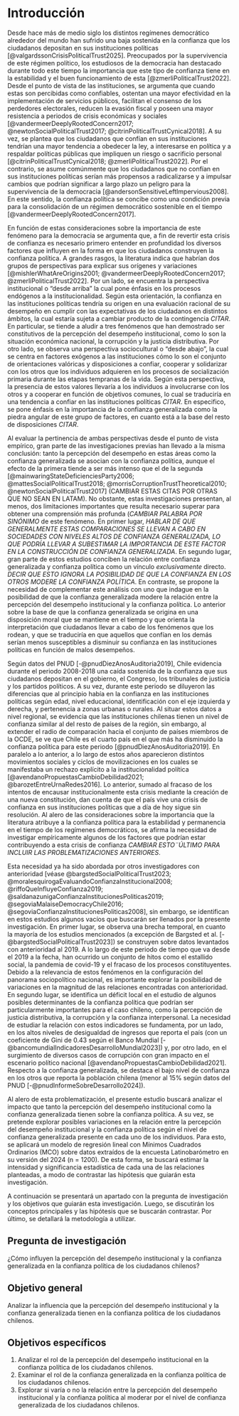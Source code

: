 # Introducción

Desde hace más de medio siglo los distintos regímenes democrático alrededor del mundo han sufrido una baja sostenida en la confianza que los ciudadanos depositan en sus instituciones políticas [@valgardssonCrisisPoliticalTrust2025]. Preocupados por la supervivencia de este régimen político, los estudiosos de la democracia han destacado durante todo este tiempo la importancia que este tipo de confianza tiene en la estabilidad y el buen funcionamiento de esta [@zmerliPoliticalTrust2022]. Desde el punto de vista de las instituciones, se argumenta que cuando estas son percibidas como confiables, ostentan una mayor efectividad en la implementación de servicios públicos, facilitan el consenso de los perdedores electorales, reducen la evasión fiscal y poseen una mayor resistencia a periodos de crisis económicas y sociales [@vandermeerDeeplyRootedConcern2017; @newtonSocialPoliticalTrust2017; @citrinPoliticalTrustCynical2018]. A su vez, se plantea que los ciudadanos que confían en sus instituciones tendrían una mayor tendencia a obedecer la ley, a interesarse en política y a respaldar políticas públicas que impliquen un riesgo o sacrificio personal [@citrinPoliticalTrustCynical2018; @zmerliPoliticalTrust2022]. Por el contrario, se asume comúnmente que los ciudadanos que no confían en sus instituciones políticas serían más propensos a radicalizarse y a impulsar cambios que podrían significar a largo plazo un peligro para la supervivencia de la democracia [@andersonSensitiveLeftImpervious2008]. En este sentido, la confianza política se concibe como una condición previa para la consolidación de un régimen democrático sostenible en el tiempo [@vandermeerDeeplyRootedConcern2017].

En función de estas consideraciones sobre la importancia de este fenómeno para la democracia se argumenta que, a fin de revertir esta crisis de confianza es necesario primero entender en profundidad los diversos factores que influyen en la forma en que los ciudadanos construyen la confianza política. A grandes rasgos, la literatura indica que habrían dos grupos de perspectivas para explicar sus orígenes y variaciones [@mishlerWhatAreOrigins2001; @vandermeerDeeplyRootedConcern2017; @zmerliPoliticalTrust2022]. Por un lado, se encuentra la perspectiva institucional o "desde arriba" la cual pone énfasis en los procesos endógenos a la institucionalidad. Según esta orientación, la confianza en las instituciones políticas tendría su origen en una evaluación racional de su desempeño en cumplir con las expectativas de los ciudadanos en distintos ámbitos, la cual estaría sujeta a cambiar producto de la contingencia *CITAR*. En particular, se tiende a aludir a tres fenómenos que han demostrado ser constitutivos de la percepción del desempeño institucional, como lo son la situación económica nacional, la corrupción y la justicia distributiva. Por otro lado, se observa una perspectiva sociocultural o "desde abajo", la cual se centra en factores exógenos a las instituciones cómo lo son el conjunto de orientaciones valóricas y disposiciones a confiar, cooperar y solidarizar con los otros que los individuos adquieren en los procesos de socialización primaria durante las etapas tempranas de la vida. Según esta perspectiva, la presencia de estos valores llevaría a los individuos a involucrarse con los otros y a cooperar en función de objetivos comunes, lo cual se traduciría en una tendencia a confiar en las instituciones políticas *CITAR*. En especifico, se pone énfasis en la importancia de la confianza generalizada como la piedra angular de este grupo de factores, en cuanto está a la base del resto de disposiciones *CITAR*. 

Al evaluar la pertinencia de ambas perspectivas desde el punto de vista empírico, gran parte de las investigaciones previas han llevado a la misma conclusión: tanto la percepción del desempeño en estas áreas como la confianza generalizada se asocian con la confianza política, aunque el efecto de la primera tiende a ser más intenso que el de la segunda [@mainwaringStateDeficienciesParty2006; @mattesSocialPoliticalTrust2018; @morrisCorruptionTrustTheoretical2010; @newtonSocialPoliticalTrust2017] (CAMBIAR ESTAS CITAS POR OTRAS QUE NO SEAN EN LATAM). No obstante, estas investigaciones presentan, al menos, dos limitaciones importantes que resulta necesario superar para obtener una comprensión más profunda (*CAMBIAR PALABRA POR SINÓNIMO* de este fenómeno. En primer lugar, *HABLAR DE QUE GENERALMENTE ESTAS COMPARACIONES SE LLEVAN A CABO EN SOCIEDADES CON NIVELES ALTOS DE CONFIANZA GENERALIZADA, LO QUE PODRÍA LLEVAR A SUBESTIMAR LA IMPORTANCIA DE ESTE FACTOR EN LA CONSTRUCCIÓN DE CONFIANZA GENERALIZADA*. En segundo lugar, gran parte de estos estudios conciben la relación entre confianza generalizada y confianza política como un vínculo *exclusivamente* directo. *DECIR QUE ESTO IGNORA LA POSIBILIDAD DE QUE LA CONFIANZA EN LOS OTROS MODERE LA CONFIANZA POLÍTICA*. En contraste, se propone la necesidad de complementar este análisis con uno que indague en la posibilidad de que la confianza generalizada modere la relación entre la percepción del desempeño institucional y la confianza política. Lo anterior sobre la base de que la confianza generalizada se origina en una disposición moral que se mantiene en el tiempo y que orienta la interpretación que ciudadanos llevar a cabo de los fenómenos que los rodean, y que se traduciría en que aquellos que confían en los demás serían menos susceptibles a disminuir su confianza en las instituciones políticas en función de malos desempeños.

Según datos del PNUD [-@pnudDiezAnosAuditoria2019], Chile evidencia durante el periodo 2008-2018 una caída sostenida de la confianza que sus ciudadanos depositan en el gobierno, el Congreso, los tribunales de justicia y los partidos políticos. A su vez, durante este periodo se diluyeron las diferencias que al principio había en la confianza en las instituciones políticas según edad, nivel educacional, identificación con el eje izquierda y derecha, y pertenencia a zonas urbanas o rurales. Al situar estos datos a nivel regional, se evidencia que las instituciones chilenas tienen un nivel de confianza similar al del resto de países de la región, sin embargo, al extender el radio de comparación hacia el conjunto de países miembros de la OCDE, se ve que Chile es el cuarto país en el que más ha disminuido la confianza política para este periodo [@pnudDiezAnosAuditoria2019]. En paralelo a lo anterior, a lo largo de estos años aparecieron distintos movimientos sociales y ciclos de movilizaciones en los cuales se manifestaba un rechazo explícito a la institucionalidad política [@avendanoPropuestasCambioDebilidad2021; @barozetEntreUrnaRedes2016]. Lo anterior, sumado al fracaso de los intentos de encausar institucionalmente esta crisis mediante la creación de una nueva constitución, dan cuenta de que el país vive una crisis de confianza en sus instituciones políticas que a día de hoy sigue sin resolución. Al alero de las consideraciones sobre la importancia que la literatura atribuye a la confianza política para la estabilidad y permanencia en el tiempo de los regímenes democráticos, se afirma la necesidad de investigar empíricamente algunos de los factores que podrían estar contribuyendo a esta crisis de confianza *CAMBIAR ESTO¨ÚLTIMO PARA INCLUIR LAS PROBLEMATIZACIONES ANTERIORES*.

Esta necesidad ya ha sido abordada por otros investigadores con anterioridad [véase @bargstedSocialPoliticalTrust2023; @moralesquirogaEvaluandoConfianzaInstitucional2008; @riffoQueInfluyeConfianza2019; @saldanazunigaConfianzaInstitucionesPoliticas2019; @segoviaMalaiseDemocracyChile2016; @segoviaConfianzaInstitucionesPoliticas2008], sin embargo, se identifican en estos estudios algunos vacíos que buscarán ser llenados por la presente investigación. En primer lugar, se observa una brecha temporal, en cuanto la mayoría de los estudios mencionados (a excepción de Bargsted et al. [-@bargstedSocialPoliticalTrust2023]) se construyen sobre datos levantados con anterioridad al 2019. A lo largo de este periodo de tiempo que va desde el 2019 a la fecha, han ocurrido un conjunto de hitos como el estallido social, la pandemia de covid-19 y el fracaso de los procesos constituyentes. Debido a la relevancia de estos fenómenos en la configuración del panorama sociopolítico nacional, es importante explorar la posibilidad de variaciones en la magnitud de las relaciones encontradas con anterioridad. En segundo lugar, se identifica un déficit local en el estudio de algunos posibles determinantes de la confianza política que podrían ser particularmente importantes para el caso chileno, como la percepción de justicia distributiva, la corrupción y la confianza interpersonal. La necesidad de estudiar la relación con estos indicadores se fundamenta, por un lado, en los altos niveles de desigualdad de ingresos que reporta el país (con un coeficiente de Gini de 0.43 según el Banco Mundial [-@bancomundialIndicadoresDesarrolloMundial2023]) y, por otro lado, en el surgimiento de diversos casos de corrupción con gran impacto en el escenario político nacional [@avendanoPropuestasCambioDebilidad2021]. Respecto a la confianza generalizada, se destaca el bajo nivel de confianza en los otros que reporta la población chilena (menor al 15% según datos del PNUD [-@pnudInformeSobreDesarrollo2024]). 

Al alero de esta problematización, el presente estudio buscará analizar el impacto que tanto la percepción del desempeño institucional como la confianza generalizada tienen sobre la confianza política. A su vez, se pretende explorar posibles variaciones en la relación entre la percepción del desempeño institucional y la confianza política según el nivel de confianza generalizada presente en cada uno de los individuos. Para esto, se aplicará un modelo de regresión lineal con Mínimos Cuadrados Ordinarios (MCO) sobre datos extraídos de la encuesta Latinobarómetro en su versión del 2024 (n = 1200). De esta forma, se buscará estimar la intensidad y significancia estadística de cada una de las relaciones planteadas, a modo de contrastar las hipótesis que guiarán esta investigación. 

A continuación se presentará un apartado con la pregunta de investigación y los objetivos que guiarán esta investigación. Luego, se discutirán los conceptos principales y las hipótesis que se buscarán contrastar. Por último, se detallará la metodología a utilizar.

## Pregunta de investigación

¿Cómo influyen la percepción del desempeño institucional y la confianza generalizada en la confianza política de los ciudadanos chilenos?

## Objetivo general

Analizar la influencia que la percepción del desempeño institucional y la confianza generalizada tienen en la confianza política de los ciudadanos chilenos. 

## Objetivos específicos 

1. Analizar el rol de la percepción del desempeño institucional en la confianza política de los ciudadanos chilenos.
2. Examinar el rol de la confianza generalizada en la confianza política de los ciudadanos chilenos.
3. Explorar si varía o no la relación entre la percepción del desempeño institucional y la confianza política al moderar por el nivel de confianza generalizada de los ciudadanos chilenos.





